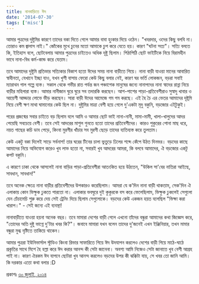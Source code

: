 ```yaml
---
title: নানবাড়িতে ঈদ
date: '2014-07-30'
tags: ['misc']
---
```



আমার পুত্রদের দুষ্টুমির কারণে তাদের বকা দিতে গেলে আমার বাবা হুংকার দিয়ে ওঠেন। "খবরদার, ওদের কিছু বলবি না। তোরাও কম জ্বালাস নাই।" জোঁকের মুখে চুনের মতো আমাকে চুপ করে যেতে হয়। কারণ "ঘটনা সত্য"। সত্যি বলতে কি, ইতিহাস বলে, ছোটবেলায় আমার পুত্রদের চাইতেও অধিক দূষ্টু ছিলাম। পিঠাপিঠি ছোট ভাইটিকে নিয়ে বিরামহীন ভাবে নানা-বিধ কর্ম-কান্ড করে যেতাম।

 

তবে আমাদের দুষ্টুমি প্রতিভার সত্যিকার বিকাশ হতো ঈদের সময় নানা বাড়ীতে গিয়ে। নানা বাড়ী যাওয়া মানের আবারিত স্বাধীনতা, যেখানে ইচ্ছা যাও, যখন খুশী বাসায় ফেরো কেউ কিছু বলার নেই, কারণ ঘর ভর্তি লোকজন, বড়রা সবাই ম্যারাথন গাল গল্পে ব্যস্ত। সকাল থেকে গভীর রাত পর্যন্ত জন পঞ্চাশেক মানুষের জন্যে নানাপদের নানা স্বাদের রান্না নিয়ে বাড়ীর মহিলারা ব্যস্ত। আমার নানীজান ঘুরে ঘুরে সব তদারকি করছেন। আশ-পাশের পাড়া-প্রতিবেশীরাও সুস্বাদু খাবার ও আয়েশী আড্ডার লোভে ভীড় করছেন। সারা বাড়ী ঈদের আমেজে গম গম করছে। এই হৈ চৈ এর ভেতর আমাদের দূষ্টূমি নিয়ে বেশী ক্ষণ মাথা ঘামানোর কেউ ছিল না। দুষ্টুমির মাত্রা বেশী হয়ে গেলে দু'একটা মৃদু বকুনি, বড়জোর এইটুকুই।

 

পরের প্রজন্মের সবার চাইতে বড় ছিলাম বলে আমি ও আমার ছোট ভাই নানা-নানী, মামা-মামী, খালা-খালুদের আদর পেয়েছি সবচেয়ে বেশী। তবে সেই আদরের মাশুল গুনতে হতো তাদের প্রতিবেশীদের। কারও পুকুরের পোনা মাছ ধরে, নয়ত গাছের কচি ডাব পেড়ে, কিংবা মুরগীর খাঁচার সব মুরগী ছেড়ে তাদের ব্যতিব্যস্ত করে তুলতাম।

 

কেউ একটু বকা দিলেই সাড়ে সর্বনাশ! তার ঘরের টিনের চালা ভুতুড়ে ঢিলের শব্দে কেঁপে উঠত দিনভর। বড়দের কাছে আমাদের নিয়ে অভিযোগ করেও খুব লাভ হতো না, সবারই খুব আদরের আমরা, কি বলবে আমাদের, ঐ বড়জোর একটু কপট বকুনি।

 

এ কারণে ঢাকা থেকে আসলেই নানা বাড়ির পাড়া-প্রতিবেশীরা আতংকিত হয়ে উঠতেন, "উকিল সা'বের নাতিরা আইছে, সাবধান, সাবধান!"

 

তবে অনেক ক্ষেত্রে নানা বাড়ীর প্রতিবেশীদের উপকারও করেছিলাম। আমরা যে ক'দিন নানা বাড়ী থাকতাম, সেক'দিন ঐ এলাকায় কোন ভিক্ষুক ঢুকতে পারতো না। এলাকার ভবঘুরে দুই কুকুরকে বস করে ফেলেছিলাম, ভিক্ষুক ঢুকলেই সেগুলো যেন চেঁচামেচি শুরু করে দেয় সেই ট্রেনিং দিয়ে ছিলাম সেগুলোকে। বড়দের কেউ একজন হয়ত বলেছিল "ভিক্ষা করা খারাপ।" - সেই জন্যে এই ব্যবস্থা!

 

নানাবাড়ীতে যাওয়া হয়না অনেক বছর। তবে মামারা দেশের বাড়ী গেলে এখনো তাঁদের বন্ধুরা আমাদের কথা জিজ্ঞেস করে, "তোদের অতি দুষ্টু ভাগ্নে দু'টার খবর কি?"। জবাবে মামারা যখন বলেন তাদের দু'জনেই এখন ইঞ্জিনিয়ার, তখন মামার বন্ধুরা মুগ্ধ দৃষ্টিতে তাকিয়ে থাকেন।

 

আমার পুত্ররা ইউনিভার্সাল স্টুডিও কিংবা রিভার সাফারিতে গিয়ে ঈদ উদযাপন করলেও দেশের বাড়ী গিয়ে মাঠে-ঘাঠে প্রকৃতির সাথে মিশে হৈ হল্লা করে ঈদ করার আনন্দ কী সেটা জানেনা। অবশ্য আমি নিজেও সেটা জানাতে খুব বেশী আগ্রহ পাই না। কারণ ঐরকম ঈদ যাপনে ছোটরা খুব আনন্দ করলেও বড়দের উপর কী ঝক্কিটা যায়, সে খবর তো জানি আমি। কি দরকার এতো কথা বলার :D

 

প্রকাশঃ [৩০ জুলাই, ২০১৪](https://www.facebook.com/ashraful.alam/posts/10152203364005583)
